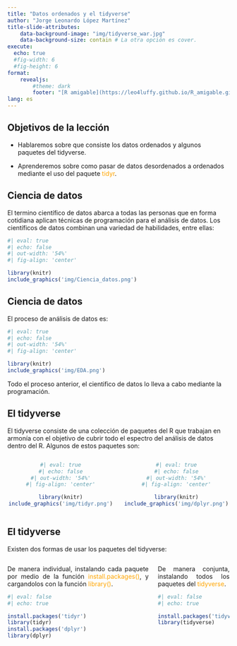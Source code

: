```yaml
---
title: "Datos ordenados y el tidyverse"
author: "Jorge Leonardo López Martínez"
title-slide-attributes:
    data-background-image: "img/tidyverse_war.jpg"
    data-background-size: contain # La otra opción es cover.
execute:
  echo: true
  #fig-width: 6
  #fig-height: 6
format:
    revealjs:
        #theme: dark
        footer: "[R amigable](https://leo4luffy.github.io/R_amigable.github.io/index.html)"
lang: es
---
```


## Objetivos de la lección

- Hablaremos sobre que consiste los datos ordenados y algunos paquetes del tidyverse.

- Aprenderemos sobre como pasar de datos desordenados a ordenados mediante el uso del paquete <span style="color: orange">tidyr</span>.

## Ciencia de datos

El termino científico de datos abarca a todas las personas que en forma cotidiana aplican técnicas de programación para el análisis de datos. Los científicos de datos combinan una variedad de habilidades, entre ellas:

```r
#| eval: true
#| echo: false
#| out-width: '54%'
#| fig-align: 'center'

library(knitr)
include_graphics('img/Ciencia_datos.png')
```

## Ciencia de datos

El proceso de análisis de datos es:

```r
#| eval: true
#| echo: false
#| out-width: '54%'
#| fig-align: 'center'

library(knitr)
include_graphics('img/EDA.png')
```

Todo el proceso anterior, el cientifico de datos lo lleva a cabo mediante la programación.

## El tidyverse

El tidyverse consiste de una colección de paquetes del R que trabajan en armonía con el objetivo de cubrir todo el espectro del análisis de datos dentro del R. Algunos de estos paquetes son:

::: columns

::: {.column width="50%" style="text-align: center;"}

```r
#| eval: true
#| echo: false
#| out-width: '54%'
#| fig-align: 'center'

library(knitr)
include_graphics('img/tidyr.png')
```

:::

::: {.column width="50%" style="text-align: center;"}

```r
#| eval: true
#| echo: false
#| out-width: '54%'
#| fig-align: 'center'

library(knitr)
include_graphics('img/dplyr.png')
```

:::

:::

## El tidyverse

Existen dos formas de usar los paquetes del tidyverse:

::: columns

::: {.column width="50%" style="text-align: justify;"}

De manera individual, instalando cada paquete por medio de la función <span style="color: orange">install.packages()</span>, y cargandolos con la función <span style="color: orange">library()</span>.

```r
#| eval: false
#| echo: true

install.packages('tidyr')
library(tidyr)
install.packages('dplyr')
library(dplyr)
```

:::

::: {.column width="50%" style="text-align: justify;"}

De manera conjunta, instalando todos los paquetes del <span style="color: orange">tidyverse</span>.

```r
#| eval: false
#| echo: true

install.packages('tidyverse')
library(tidyverse)
```

:::

:::


